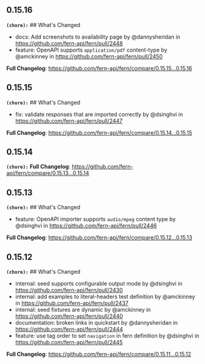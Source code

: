 ## 0.15.16
**`(chore):`** ## What's Changed
* docs: Add screenshots to availability page by @dannysheridan in https://github.com/fern-api/fern/pull/2448
* feature: OpenAPI supports `application/pdf` content-type by @amckinney in https://github.com/fern-api/fern/pull/2450


**Full Changelog**: https://github.com/fern-api/fern/compare/0.15.15...0.15.16

## 0.15.15
**`(chore):`** ## What's Changed
* fix: validate responses that are imported correctly by @dsinghvi in https://github.com/fern-api/fern/pull/2447


**Full Changelog**: https://github.com/fern-api/fern/compare/0.15.14...0.15.15

## 0.15.14
**`(chore):`** **Full Changelog**: https://github.com/fern-api/fern/compare/0.15.13...0.15.14

## 0.15.13
**`(chore):`** ## What's Changed
* feature: OpenAPI importer supports `audio/mpeg` content type by @dsinghvi in https://github.com/fern-api/fern/pull/2446


**Full Changelog**: https://github.com/fern-api/fern/compare/0.15.12...0.15.13

## 0.15.12
**`(chore):`** ## What's Changed
* internal: seed supports configurable output mode by @dsinghvi in https://github.com/fern-api/fern/pull/2430
* internal: add examples to literal-headers test definition by @amckinney in https://github.com/fern-api/fern/pull/2437
* internal: seed fixtures are dynamic by @amckinney in https://github.com/fern-api/fern/pull/2440
* documentation: broken links in quickstart by @dannysheridan in https://github.com/fern-api/fern/pull/2444
* feature: use tag order to set `navigation` in fern definition by @dsinghvi in https://github.com/fern-api/fern/pull/2445


**Full Changelog**: https://github.com/fern-api/fern/compare/0.15.11...0.15.12

